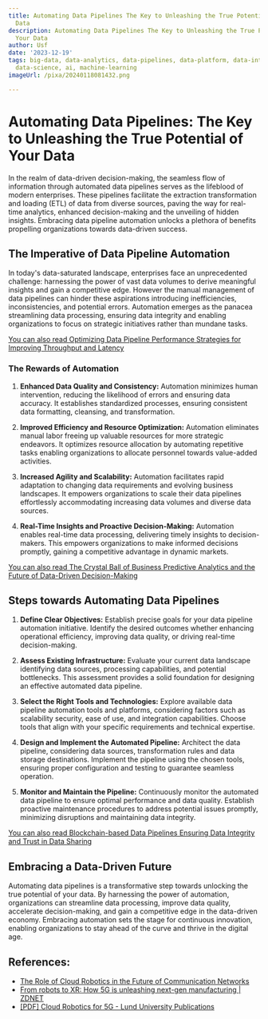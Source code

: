 ```yaml
---
title: Automating Data Pipelines The Key to Unleashing the True Potential of Your
  Data
description: Automating Data Pipelines The Key to Unleashing the True Potential of
  Your Data
author: Usf
date: '2023-12-19'
tags: big-data, data-analytics, data-pipelines, data-platform, data-integration, data-management,
  data-science, ai, machine-learning
imageUrl: /pixa/20240118081432.png

---
```

# Automating Data Pipelines: The Key to Unleashing the True Potential of Your Data

In the realm  of data-driven  decision-making, the seamless flow of information through automated data pipelines serves as the lifeblood of modern enterprises. These pipelines facilitate the extraction transformation and loading (ETL) of data from diverse sources, paving the way  for real-time  analytics, enhanced decision-making and the unveiling of hidden insights. Embracing data pipeline automation  unlocks a plethora of benefits propelling organizations towards data-driven  success.

## The Imperative of Data Pipeline Automation

In today's data-saturated landscape, enterprises face an  unprecedented challenge: harnessing the power of vast  data volumes to derive  meaningful insights and gain a competitive edge. However the manual management of data pipelines can  hinder these aspirations introducing inefficiencies, inconsistencies, and potential errors. Automation emerges as the panacea streamlining data processing, ensuring data integrity and enabling  organizations to focus on strategic initiatives rather than  mundane tasks.

[You can also read Optimizing Data Pipeline Performance Strategies for Improving Throughput  and  Latency](Optimizing%20Data%20Pipeline%20Performance%20Strategies%20for%20Improving%20Throughput%20and%20Latency)


### The  Rewards of  Automation

1.  **Enhanced Data Quality and Consistency:** Automation  minimizes human intervention, reducing the likelihood of errors  and ensuring data accuracy.  It establishes standardized processes, ensuring consistent data formatting, cleansing, and transformation.

2. **Improved Efficiency and Resource Optimization:** Automation eliminates manual labor freeing up valuable resources for more strategic endeavors. It optimizes resource allocation by  automating repetitive tasks enabling organizations to allocate  personnel towards value-added activities.

3. **Increased Agility and  Scalability:** Automation facilitates rapid adaptation to changing data requirements and evolving business landscapes. It empowers organizations to scale their data pipelines effortlessly accommodating increasing data volumes and diverse data sources.

4. **Real-Time Insights and Proactive Decision-Making:** Automation enables real-time data processing, delivering  timely insights to decision-makers.  This empowers organizations to make informed decisions  promptly,  gaining a competitive advantage in dynamic markets.

[You can  also  read The Crystal Ball of Business Predictive Analytics and the Future of Data-Driven Decision-Making](The%20Crystal%20Ball%20of%20Business%20Predictive%20Analytics%20and%20the%20Future%20of%20Data-Driven%20Decision-Making)


## Steps towards Automating Data Pipelines

1. **Define Clear Objectives:** Establish  precise goals for your data pipeline automation  initiative. Identify the desired outcomes whether enhancing operational  efficiency, improving data quality, or driving real-time decision-making.

2. **Assess Existing Infrastructure:** Evaluate your current data  landscape identifying data sources, processing capabilities, and potential bottlenecks. This assessment provides a solid foundation for  designing an effective  automated data pipeline.

3. **Select the Right Tools and Technologies:** Explore available data pipeline automation tools and platforms, considering factors such  as  scalability security, ease of use, and integration capabilities. Choose tools that align with your specific  requirements and technical expertise.

4. **Design  and Implement the  Automated Pipeline:** Architect the data  pipeline, considering data sources, transformation rules and data storage destinations. Implement the pipeline using  the chosen tools, ensuring proper configuration and testing to guarantee seamless operation.

5. **Monitor and Maintain the Pipeline:** Continuously  monitor the automated data pipeline to  ensure optimal performance and data quality. Establish proactive maintenance procedures to address potential  issues promptly, minimizing disruptions and maintaining data integrity.

[You can also read Blockchain-based Data Pipelines Ensuring Data Integrity and Trust in Data Sharing](Blockchain-based%20Data%20Pipelines%20Ensuring%20Data%20Integrity%20and%20Trust%20in%20Data%20Sharing)


## Embracing a  Data-Driven Future

Automating data pipelines is a  transformative step towards unlocking the true  potential of your data. By harnessing the  power of automation, organizations can streamline data processing, improve data quality, accelerate decision-making, and gain a  competitive edge in the data-driven economy. Embracing automation sets the stage  for continuous innovation,  enabling organizations  to stay ahead of the curve and thrive in the  digital age.

## References:
- [The Role of Cloud Robotics in the Future of Communication Networks](https://utilitiesone.com/the-role-of-cloud-robotics-in-the-future-of-communication-networks)
- [From robots to XR: How 5G is unleashing next-gen manufacturing | ZDNET](https://www.zdnet.com/article/from-robots-to-xr-how-5g-is-unleashing-next-gen-manufacturing/)
- [[PDF] Cloud Robotics for 5G - Lund University Publications](https://lup.lub.lu.se/luur/download?func=downloadFile&recordOId=8894262&fileOId=8894264)
